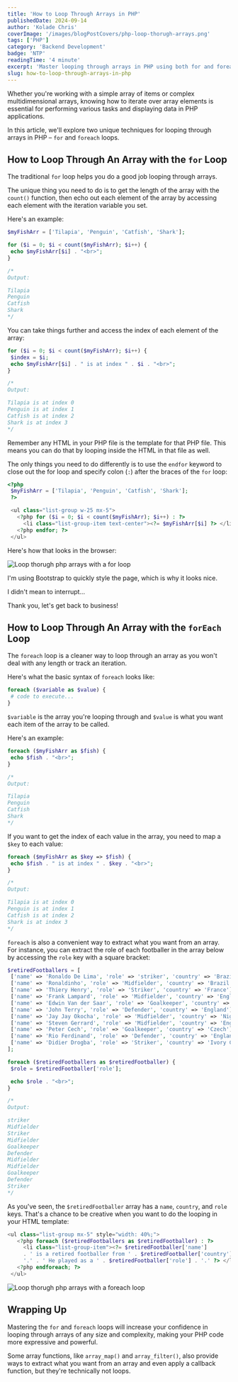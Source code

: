 ```yaml
---
title: 'How to Loop Through Arrays in PHP'
publishedDate: 2024-09-14
author: 'Kolade Chris'
coverImage: '/images/blogPostCovers/php-loop-thorugh-arrays.png'
tags: ['PHP']
category: 'Backend Development'
badge: 'NTP'
readingTime: '4 minute'
excerpt: 'Master looping through arrays in PHP using both for and foreach loops to simplify data handling.'
slug: how-to-loop-through-arrays-in-php
---
```



Whether you're working with a simple array of items or complex multidimensional arrays, knowing how to iterate over array elements is essential for performing various tasks and displaying data in PHP applications.

In this article, we'll explore two unique techniques for looping through arrays in PHP – `for` and `foreach` loops.

## How to Loop Through An Array with the `for` Loop

The traditional `for` loop helps you do a good job looping through arrays.

The unique thing you need to do is to get the length of the array with the `count()` function, then echo out each element of the array by accessing each element with the iteration variable you set.

Here's an example:

```php
$myFishArr = ['Tilapia', 'Penguin', 'Catfish', 'Shark'];

for ($i = 0; $i < count($myFishArr); $i++) {
 echo $myFishArr[$i] . "<br>";
}

/*
Output:

Tilapia
Penguin
Catfish
Shark
*/
```

You can take things further and access the index of each element of the array:

```php
for ($i = 0; $i < count($myFishArr); $i++) {
 $index = $i;
 echo $myFishArr[$i] . " is at index " . $i . "<br>";
}

/*
Output:

Tilapia is at index 0
Penguin is at index 1
Catfish is at index 2
Shark is at index 3
*/
```

Remember any HTML in your PHP file is the template for that PHP file. This means you can do that by looping inside the HTML in that file as well.

The only things you need to do differently is to use the `endfor` keyword to close out the for loop and specify colon (`:`) after the braces of the `for` loop:

```php
<?php
 $myFishArr = ['Tilapia', 'Penguin', 'Catfish', 'Shark'];
 ?>

 <ul class="list-group w-25 mx-5">
   <?php for ($i = 0; $i < count($myFishArr); $i++) : ?>
     <li class="list-group-item text-center"><?= $myFishArr[$i] ?> </li>
   <?php endfor; ?>
 </ul>
```

Here's how that looks in the browser:

![Loop thorugh php arrays with a for loop](../../../public/images/blogPostImages/php-loop-arrays/php-loop-thorugh-arrays-with-for-loop.png)

<NoteAlertBox>
  I'm using Bootstrap to quickly style the page, which is why it looks nice.
</NoteAlertBox>

I didn't mean to interrupt...

<NewsletterFrameInPost />

Thank you, let's get back to business!

## How to Loop Through An Array with the `forEach` Loop

The `foreach` loop is a cleaner way to loop through an array as you won't deal with any length or track an iteration.

Here's what the basic syntax of `foreach` looks like:

```php
foreach ($variable as $value) {
 # code to execute...
}
```

`$variable` is the array you're looping through and `$value` is what you want each item of the array to be called.

Here's an example:

```php
foreach ($myFishArr as $fish) {
 echo $fish . "<br>";
}

/*
Output:

Tilapia
Penguin
Catfish
Shark
*/
```

If you want to get the index of each value in the array, you need to map a `$key` to each value:

```php
foreach ($myFishArr as $key => $fish) {
 echo $fish . " is at index " . $key . "<br>";
}

/*
Output:

Tilapia is at index 0
Penguin is at index 1
Catfish is at index 2
Shark is at index 3
*/
```

`foreach` is also a convenient way to extract what you want from an array. For instance, you can extract the role of each footballer in the array below by accessing the `role` key with a square bracket:

```php collapse={2-10}
$retiredFootballers = [
 ['name' => 'Ronaldo De Lima', 'role' => 'striker', 'country' => 'Brazil'],
 ['name' => 'Ronaldinho', 'role' => 'Midfielder', 'country' => 'Brazil'],
 ['name' => 'Thiery Henry', 'role' => 'Striker', 'country' => 'France'],
 ['name' => 'Frank Lampard', 'role' => 'Midfielder', 'country' => 'England'],
 ['name' => 'Edwin Van der Saar', 'role' => 'Goalkeeper', 'country' => 'Netherlands'],
 ['name' => 'John Terry', 'role' => 'Defender', 'country' => 'England'],
 ['name' => 'Jay Jay Okocha', 'role' => 'Midfielder', 'country' => 'Nigeria'],
 ['name' => 'Steven Gerrard', 'role' => 'Midfielder', 'country' => 'England'],
 ['name' => 'Peter Cech', 'role' => 'Goalkeeper', 'country' => 'Czech'],
 ['name' => 'Rio Ferdinand', 'role' => 'Defender', 'country' => 'England'],
 ['name' => 'Didier Drogba', 'role' => 'Striker', 'country' => 'Ivory Coast'],
];

foreach ($retiredFootballers as $retiredFootballer) {
 $role = $retiredFootballer['role'];

 echo $role . "<br>";
}

/*
Output:

striker
Midfielder
Striker
Midfielder
Goalkeeper
Defender
Midfielder
Midfielder
Goalkeeper
Defender
Striker
*/
```

As you've seen, the `$retiredFootballer` array has a `name`, `country`, and `role` keys. That's a chance to be creative when you want to do the looping in your HTML template:

```php
<ul class="list-group mx-5" style="width: 40%;">
   <?php foreach ($retiredFootballers as $retiredFootballer) : ?>
     <li class="list-group-item"><?= $retiredFootballer['name']
     . ' is a retired footballer from ' . $retiredFootballer['country'] .
     '.' . ' He played as a ' . $retiredFootballer['role'] . '.' ?> </li>
   <?php endforeach; ?>
 </ul>
```

![Loop thorugh php arrays with a foreach loop](../../../public/images/blogPostImages/php-loop-arrays/loop-through-php-arrays-with-foreach.png)

## Wrapping Up

Mastering the `for` and `foreach` loops will increase your confidence in looping through arrays of any size and complexity, making your PHP code more expressive and powerful.

Some array functions, like `array_map()` and `array_filter()`, also provide ways to extract what you want from an array and even apply a callback function, but they're technically not loops.
